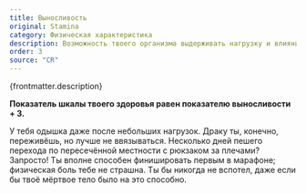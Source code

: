 ```yaml
---
title: Выносливость
original: Stamina
category: Физическая характеристика
description: Возможность твоего организма выдерживать нагрузку и влияние опасной среды. Это твоя неутомимость и закалка. Выносливость позволяет дольше не терять боеспособность при физических повреждениях, оставаться в строю, даже если в тебя попала пуля или охотник пырнул ножом.
order: 3
source: "CR"
---
```



{frontmatter.description}

**Показатель шкалы твоего здоровья равен показателю выносливости + 3.**

<DotsContainer>
<DotsBlock count={1}>
У тебя одышка даже после небольших нагрузок.
</DotsBlock>

<DotsBlock count={2}>
  Драку ты, конечно, переживёшь, но лучше не ввязываться.
</DotsBlock>
<DotsBlock count={3}>
  Несколько дней пешего перехода по пересечённой местности с рюкзаком за плечами? Запросто!
</DotsBlock>
<DotsBlock count={4}>
 Ты вполне способен финишировать первым в марафоне; физическая боль тебе не страшна.
</DotsBlock>
<DotsBlock count={5}>
Ты бы никогда не вспотел, даже если бы твоё мёртвое тело было на это способно.
</DotsBlock>
</DotsContainer>
